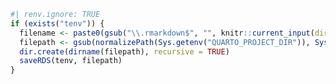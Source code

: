 ```r
#| renv.ignore: TRUE
if (exists("tenv")) {
  filename <- paste0(gsub("\\.rmarkdown$", "", knitr::current_input(dir = TRUE)), ".rds")
  filepath <- gsub(normalizePath(Sys.getenv("QUARTO_PROJECT_DIR")), Sys.getenv("QUARTO_TESTTHAT_DATA_PATH"), filename)
  dir.create(dirname(filepath), recursive = TRUE)
  saveRDS(tenv, filepath)
}
```

